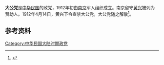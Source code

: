 '''大公党'''是[[中华民国|中华民国]]的政党，1912年初由[[南京|南京]]军人组织成立。南京留守[[黄兴|黄兴]]被列为赞助人。1912年4月14日，黄兴下令查禁大公党，大公党随之解散<ref>{{Cite book|edition=第1版|title=南京政党志|url=https://www.worldcat.org/oclc/49744360|publisher=河海大学出版社|date=1997|location=南京|isbn=7-5630-0962-0|oclc=49744360|author=南京市地方志编纂委员会.}}</ref>。

==参考资料==
{{reflist}}
[[Category:中华民国大陆时期政党|Category:中华民国大陆时期政党]]
